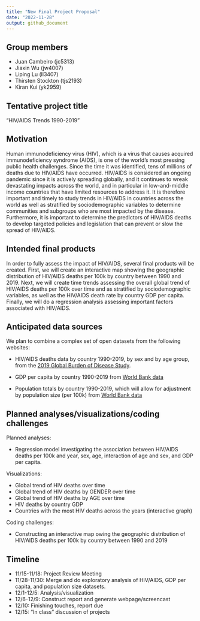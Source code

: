 ```yaml
---
title: "New Final Project Proposal"
date: "2022-11-28"
output: github_document
---
```


## Group members
* Juan Cambeiro (jc5313)
* Jiaxin Wu (jw4007) 
* Liping Lu (ll3407)
* Thirsten Stockton (tjs2193)
* Kiran Kui (yk2959)

## Tentative project title
"HIV/AIDS Trends 1990-2019"

## Motivation
Human immunodeficiency virus (HIV), which is a virus that causes acquired immunodeficiency syndrome (AIDS), is one of the world’s most pressing public health challenges. Since the time it was identified, tens of millions of deaths due to HIV/AIDS have occurred. HIV/AIDS is considered an ongoing pandemic since it is actively spreading globally, and it continues to wreak devastating impacts across the world, and in particular in low-and-middle income countries that have limited resources to address it. It is therefore important and timely to study trends in HIV/AIDS in countries across the world as well as stratified by sociodemographic variables to determine communities and subgroups who are most impacted by the disease. Furthermore, it is important to determine the predictors of HIV/AIDS deaths to develop targeted policies and legislation that can prevent or slow the spread of HIV/AIDS.

## Intended final products
In order to fully assess the impact of HIV/AIDS, several final products will be created. First, we will create an interactive map showing the geographic distribution of HIV/AIDS deaths per 100k by country between 1990 and 2019. Next, we will create time trends assessing the overall global trend of HIV/AIDS deaths per 100k over time and as stratified by sociodemographic variables, as well as the HIV/AIDS death rate by country GDP per capita. Finally, we will do a regression analysis assessing important factors associated with HIV/AIDS.  

## Anticipated data sources
We plan to combine a complex set of open datasets from the following websites:

* HIV/AIDS deaths data by country 1990-2019, by sex and by age group, from the [2019 Global Burden of Disease Study](https://vizhub.healthdata.org/gbd-results/?params=gbd-api-2019-public/c896c16b3ce69e85653c71c75e780f64). 

* GDP per capita by country 1990-2019 from [World Bank data](https://data.worldbank.org/indicator/NY.GDP.PCAP.CD?end=2019&start=1990) 

* Population totals by country 1990-2019, which will allow for adjustment by population size (per 100k) from [World Bank data](https://data.worldbank.org/indicator/SP.POP.TOTL) 


## Planned analyses/visualizations/coding challenges
Planned analyses: 

* Regression model investigating the association between HIV/AIDS deaths per 100k and year, sex, age, interaction of age and sex, and GDP per capita.

Visualizations:

* Global trend of HIV deaths over time
* Global trend of HIV deaths by GENDER over time 
* Global trend of HIV deaths by AGE over time 
* HIV deaths by country GDP
* Countries with the most HIV deaths across the years (interactive graph)

Coding challenges:

* Constructing an interactive map owing the geographic distribution of HIV/AIDS deaths per 100k by country between 1990 and 2019

## Timeline
* 11/15-11/18: Project Review Meeting
* 11/28-11/30: Merge and do exploratory analysis of HIV/AIDS, GDP per capita, and population size datasets.
* 12/1-12/5: Analysis/visualization
* 12/6-12/9: Construct report and generate webpage/screencast
* 12/10: Finishing touches, report due
* 12/15: "In class" discussion of projects